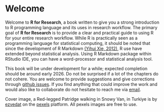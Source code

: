 # Welcome {.unnumbered}
Welcome to **R for Research**, a book written to give you a strong introduction to R programming language and its uses in research workflow. The primary goal of **R for Research** is to provide a clear and practical guide to using R for your entire research workflow. While R is practically seen as a programming language for statistical computing, it should be noted that since the development of R Markdown [(Yihui Xie, 2012)](https://bookdown.org/yihui/rmarkdown/), R use have extended beyond statistical analysis. Using R Markdown package within RStudio IDE, you can have a word-processor and statistical analysis tool. 


This book will be under development for a while; expected completion should be around early 2026. Do not be surprised if a lot of the chapters do not cohere. You are welcome to provide suggestions and give corrections through [github issues](https://github.com/xrander/r4r/issues). If you find anything that could improve the work and would also like to collaborate do not hesitate to reach me via [email](mailto:olamideadu@gmail.com).


Cover image, a Red-legged Patridge walking in Snowy Van, in Turkiye is by [ezvedat](https://www.pexels.com/@ezvedat-337111750/) on the [pexels](https://www.pexels.com/@ezvedat-337111750/) platform. All pexels images are free to use.